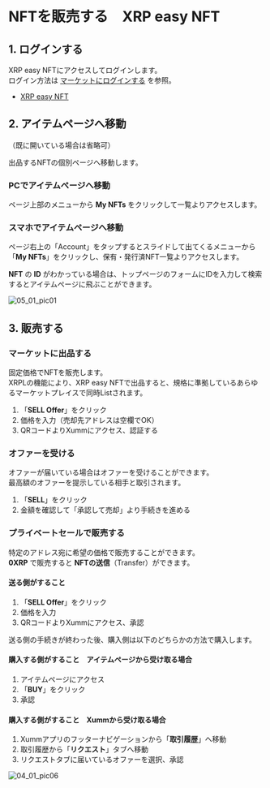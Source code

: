<link href="/cmn.css" rel="stylesheet"></link>

# NFTを販売する　XRP easy NFT

<a id="04_01_01"></a>
## 1. ログインする

XRP easy NFTにアクセスしてログインします。  
ログイン方法は [マーケットにログインする](/02_how_to_start/02_login) を参照。  
- [XRP easy NFT](https://xrpeasynft.com/)


<a id="04_01_02"></a>
## 2. アイテムページへ移動

（既に開いている場合は省略可）

出品するNFTの個別ページへ移動します。

### PCでアイテムページへ移動
ページ上部のメニューから **My NFTs** をクリックして一覧よりアクセスします。

### スマホでアイテムページへ移動
ページ右上の「Account」をタップするとスライドして出てくるメニューから「**My NFTs**」をクリックし、保有・発行済NFT一覧よりアクセスします。

**NFT** の **ID** がわかっている場合は、トップページのフォームにIDを入力して検索するとアイテムページに飛ぶことができます。

<img className="" src="/manual_pic/05_01_pic01.png" alt="05_01_pic01" />


<a id="04_01_03"></a>
## 3. 販売する

### マーケットに出品する

固定価格でNFTを販売します。  
XRPLの機能により、XRP easy NFTで出品すると、規格に準拠しているあらゆるマーケットプレイスで同時Listされます。

1. 「**SELL Offer**」をクリック
2. 価格を入力（売却先アドレスは空欄でOK）
3. QRコードよりXummにアクセス、認証する


### オファーを受ける

オファーが届いている場合はオファーを受けることができます。  
最高額のオファーを提示している相手と取引されます。

1. 「**SELL**」をクリック
2. 金額を確認して「承認して売却」より手続きを進める


### プライベートセールで販売する

特定のアドレス宛に希望の価格で販売することができます。  
**0XRP** で販売すると **NFTの送信**（Transfer）ができます。

#### 送る側がすること
1. 「**SELL Offer**」をクリック
2. 価格を入力
3. QRコードよりXummにアクセス、承認

送る側の手続きが終わった後、購入側は以下のどちらかの方法で購入します。

#### 購入する側がすること　アイテムページから受け取る場合
1. アイテムページにアクセス
2. 「**BUY**」をクリック
3. 承認

#### 購入する側がすること　Xummから受け取る場合
1. Xummアプリのフッターナビゲーションから「**取引履歴**」へ移動
2. 取引履歴から「**リクエスト**」タブへ移動
3. リクエストタブに届いているオファーを選択、承認

<img className="" src="/manual_pic/04_01_pic06.png" alt="04_01_pic06" />
